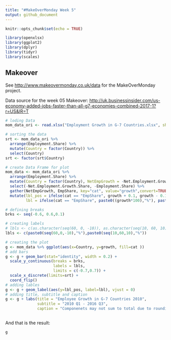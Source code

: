 ```yaml
---
title: "#MakeOverMonday Week 5"
output: github_document
---
```


```r
knitr::opts_chunk$set(echo = TRUE)

library(openxlsx)
library(ggplot2)
library(dplyr)
library(tidyr)
library(scales)
```

## Makeover

See <http://www.makeovermonday.co.uk/data> for the MakeOverMonday project.

Data source for the week 05 Makeover: <http://uk.businessinsider.com/us-economy-added-jobs-faster-than-all-g7-economies-combined-2017-1?r=US&IR=T>




```r

# loding Data
mom_data_ori <- read.xlsx("Employment Growth in G-7 Countries.xlsx", sheet = 1)

# sorting the data
srt <- mom_data_ori %>% 
  arrange(Employment.Share) %>% 
  mutate(Country = factor(Country)) %>% 
  select(Country)
srt <- factor(srt$Country)

# create Data Frame for plot
mom_data <- mom_data_ori %>% 
  arrange(Employment.Share) %>% 
  mutate(Country = factor(Country), NetEmpGrowth = -Net.Employment.Growth.Share, EmpShare= Employment.Share) %>%
  select(-Net.Employment.Growth.Share, -Employment.Share) %>% 
  gather(NetEmpGrowth, EmpShare, key="cat", value="growth",convert=TRUE) %>% 
  mutate(lbl_pos = ifelse(cat == "EmpShare", growth + 0.1, growth - 0.1), 
         lbl = ifelse(cat == "EmpShare", paste0((growth*100),"%"), paste0((growth*-100),"%"))) 

# defining breaks
brks <- seq(-0.6, 0.6,0.1)

# creating labels
# lbls <- c(as.character(seq(60, 0, -10)), as.character(seq(10, 60, 10)))
lbls <- c(paste0(seq(60,0,-10),"%"),paste0(seq(10,60,10),"%"))

# creating the plot
g <- mom_data %>% ggplot(aes(x=Country, y=growth, fill=cat ))
# add bars
g <- g + geom_bar(stat="identity", width = 0.2) +
  scale_y_continuous(breaks = brks,
                     labels = lbls,
                     limits = c(-0.7,0.7)) + 
  scale_x_discrete(limits=srt) +
  coord_flip()
# adding lables
g <- g + geom_label(aes(y=lbl_pos, label=lbl), vjust = 0)
# adding title, subtitle and caption
g <- g + labs(title = "Employee Growth in G-7 Countries 2010", 
              subtitle = "2010 Q1 - 2016 Q3",
              caption = "Componenets may not sum to total due to rounding\n Source: Org for Economics") 



```

And that is the result:

```r
g

```

